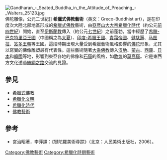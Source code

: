 {{expand|time=2017-07-30T13:32:35+00:00}}
{{no footnotes|time=2017-07-30T13:32:35+00:00}}
{{noteTA
|1=zh-hans:亚历山大; zh-hant:阿歷山大;
}}
[[File:Gandharan_-_Seated_Buddha_in_the_Attitude_of_Preaching_-_Walters_25123.jpg|thumb]]佛陀雕像，公元二世紀]]
{{佛教}}
'''希臘式佛教藝術'''（英文：Greco-Buddhist art），是在印度次大陸北部地區形成的[[希臘式佛教|希臘式佛教]]藝術，由[[亞歷山大大帝|亞歷山大大帝]][[希臘化時代|希臘化時代]]（約公元[[前四世紀|前四世紀]]）開始，直至[[伊斯蘭教|伊斯蘭教]]傳入（約公元[[七世紀|七世紀]]）之前蓬勃，當中經歷了[[希臘-巴克特里亞王國|希臘-巴克特里亞王國]]（中國稱之為[[大夏_(中亚古国)|大夏]]）、[[印度-希臘王國|印度-希臘王國]]、[[貴霜帝國|貴霜帝國]]、[[健馱邏|健馱邏]]、[[马图拉|马图拉]]、[[笈多王朝|笈多王朝]]等王國。這段時期出現大量受到希臘藝術風格影響的[[佛陀|佛陀]]形象，尤其以寫實的佛像雕塑最有代表性。這些藝術隨著[[大乘佛教|大乘佛教]]傳入[[汉地|汉地]]、[[蒙古|蒙古]]、[[西藏|西藏]]、[[日本|日本]]和[[韓國|韓國]]等地，影響到東亞各地的佛像和[[石窟|石窟]]的風格，如[[敦煌|敦煌]]的[[莫高窟|莫高窟]]。它是東西方文化透過[[絲綢之路|絲綢之路]]交流的見證。

== 參見 ==
* [[希臘式佛教|希臘式佛教]]
* [[希臘化文明|希臘化文明]]
* [[希臘化時代|希臘化時代]]
* [[佛教藝術|佛教藝術]]

==參考==
*宮治昭著，李萍譯：《犍陀羅美術尋踪》（北京：人民美術出版社，2006）。

[[Category:佛教藝術|Category:佛教藝術]]
[[Category:希臘化時期藝術|Category:希臘化時期藝術]]